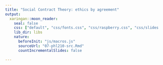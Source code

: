 ```yaml
---
title: "Social Contract Theory: ethics by agreement"
output:
  xaringan::moon_reader:
    seal: false
    css: ["default", "css/fonts.css", "css/raspberry.css", "css/slides.css"]
    lib_dir: libs
    nature:
      beforeInit: "js/macros.js"
      sourceUrl: "07-phl210-src.Rmd"
      countIncrementalSlides: false
     
---
```

